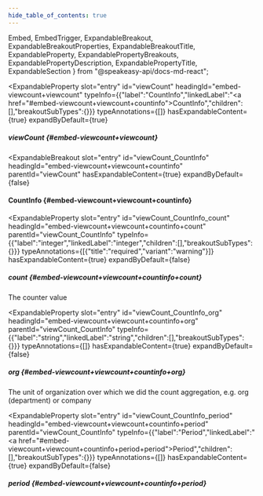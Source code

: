 ```yaml
---
hide_table_of_contents: true
---
```

  Embed,
  EmbedTrigger,
  ExpandableBreakout,
  ExpandableBreakoutProperties,
  ExpandableBreakoutTitle,
  ExpandableProperty,
  ExpandablePropertyBreakouts,
  ExpandablePropertyDescription,
  ExpandablePropertyTitle,
  ExpandableSection
} from "@speakeasy-api/docs-md-react";

<ExpandableSection>

<ExpandableProperty
  slot="entry"
  id="viewCount"
  headingId="embed-viewcount+viewcount"
  typeInfo={{"label":"CountInfo","linkedLabel":"<a href=\"#embed-viewcount+viewcount+countinfo\">CountInfo</a>","children":[],"breakoutSubTypes":{}}}
  typeAnnotations={[]}
  hasExpandableContent={true}
  expandByDefault={true}
>

<ExpandablePropertyTitle slot="title">

##### viewCount \{#embed-viewcount+viewcount\}

</ExpandablePropertyTitle>

<ExpandablePropertyBreakouts slot="breakouts">

<ExpandableBreakout
  slot="entry"
  id="viewCount_CountInfo"
  headingId="embed-viewcount+viewcount+countinfo"
  parentId="viewCount"
  hasExpandableContent={true}
  expandByDefault={false}
>

<ExpandableBreakoutTitle slot="title">

#### CountInfo \{#embed-viewcount+viewcount+countinfo\}

</ExpandableBreakoutTitle>

<ExpandableBreakoutProperties slot="properties">

<ExpandableProperty
  slot="entry"
  id="viewCount_CountInfo_count"
  headingId="embed-viewcount+viewcount+countinfo+count"
  parentId="viewCount_CountInfo"
  typeInfo={{"label":"integer","linkedLabel":"integer","children":[],"breakoutSubTypes":{}}}
  typeAnnotations={[{"title":"required","variant":"warning"}]}
  hasExpandableContent={true}
  expandByDefault={false}
>

<ExpandablePropertyTitle slot="title">

##### count \{#embed-viewcount+viewcount+countinfo+count\}

</ExpandablePropertyTitle>

<ExpandablePropertyDescription slot="description">

The counter value

</ExpandablePropertyDescription>

</ExpandableProperty>

<ExpandableProperty
  slot="entry"
  id="viewCount_CountInfo_org"
  headingId="embed-viewcount+viewcount+countinfo+org"
  parentId="viewCount_CountInfo"
  typeInfo={{"label":"string","linkedLabel":"string","children":[],"breakoutSubTypes":{}}}
  typeAnnotations={[]}
  hasExpandableContent={true}
  expandByDefault={false}
>

<ExpandablePropertyTitle slot="title">

##### org \{#embed-viewcount+viewcount+countinfo+org\}

</ExpandablePropertyTitle>

<ExpandablePropertyDescription slot="description">

The unit of organization over which we did the count aggregation, e.g. org (department) or company

</ExpandablePropertyDescription>

</ExpandableProperty>

<ExpandableProperty
  slot="entry"
  id="viewCount_CountInfo_period"
  headingId="embed-viewcount+viewcount+countinfo+period"
  parentId="viewCount_CountInfo"
  typeInfo={{"label":"Period","linkedLabel":"<a href=\"#embed-viewcount+viewcount+countinfo+period+period\">Period</a>","children":[],"breakoutSubTypes":{}}}
  typeAnnotations={[]}
  hasExpandableContent={true}
  expandByDefault={false}
>

<ExpandablePropertyTitle slot="title">

##### period \{#embed-viewcount+viewcount+countinfo+period\}

</ExpandablePropertyTitle>

<ExpandablePropertyBreakouts slot="breakouts">

<Embed slot="embed">

<EmbedTrigger slot="trigger" embedTitle="period" triggerText="View period details">

<Embedperiod />

</EmbedTrigger>

</Embed>

</ExpandablePropertyBreakouts>

</ExpandableProperty>

</ExpandableBreakoutProperties>

</ExpandableBreakout>

</ExpandablePropertyBreakouts>

</ExpandableProperty>

</ExpandableSection>